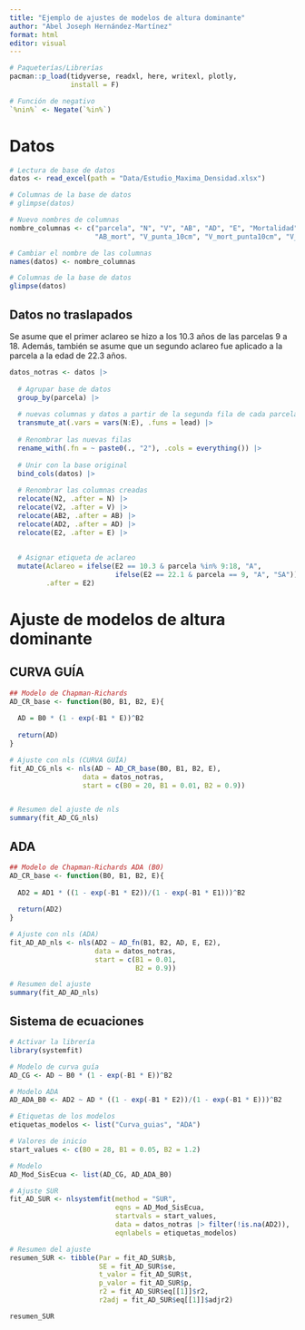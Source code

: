 ```yaml
---
title: "Ejemplo de ajustes de modelos de altura dominante"
author: "Abel Joseph Hernández-Martínez"
format: html
editor: visual
---
```



```r
# Paqueterías/Librerías
pacman::p_load(tidyverse, readxl, here, writexl, plotly,
               install = F)

# Función de negativo
`%nin%` <- Negate(`%in%`)
```


# Datos

```r
# Lectura de base de datos
datos <- read_excel(path = "Data/Estudio_Maxima_Densidad.xlsx")

# Columnas de la base de datos
# glimpse(datos)

# Nuevo nombres de columnas
nombre_columnas <- c("parcela", "N", "V", "AB", "AD", "E", "Mortalidad", "V_mort",
                     "AB_mort", "V_punta_10cm", "V_mort_punta10cm", "V_punta_15cm")

# Cambiar el nombre de las columnas
names(datos) <- nombre_columnas

# Columnas de la base de datos
glimpse(datos)
```


## Datos no traslapados

Se asume que el primer aclareo se hizo a los 10.3 años de las parcelas 9 a 18. Además, también se asume que un segundo aclareo fue aplicado a la parcela a la edad de 22.3 años.

```r
datos_notras <- datos |> 
  
  # Agrupar base de datos
  group_by(parcela) |>
  
  # nuevas columnas y datos a partir de la segunda fila de cada parcela
  transmute_at(.vars = vars(N:E), .funs = lead) |> 
  
  # Renombrar las nuevas filas
  rename_with(.fn = ~ paste0(., "2"), .cols = everything()) |> 
  
  # Unir con la base original
  bind_cols(datos) |> 
  
  # Renombrar las columnas creadas
  relocate(N2, .after = N) |> 
  relocate(V2, .after = V) |> 
  relocate(AB2, .after = AB) |> 
  relocate(AD2, .after = AD) |> 
  relocate(E2, .after = E) |>
  
  
  # Asignar etiqueta de aclareo
  mutate(Aclareo = ifelse(E2 == 10.3 & parcela %in% 9:18, "A",
                          ifelse(E2 == 22.1 & parcela == 9, "A", "SA")), 
         .after = E2)

```



# Ajuste de modelos de altura dominante

## CURVA GUÍA

```r
## Modelo de Chapman-Richards
AD_CR_base <- function(B0, B1, B2, E){
  
  AD = B0 * (1 - exp(-B1 * E))^B2
  
  return(AD)
}

# Ajuste con nls (CURVA GUÍA)
fit_AD_CG_nls <- nls(AD ~ AD_CR_base(B0, B1, B2, E),
                  data = datos_notras,
                  start = c(B0 = 20, B1 = 0.01, B2 = 0.9))


# Resumen del ajuste de nls
summary(fit_AD_CG_nls)

```


## ADA

```r
## Modelo de Chapman-Richards ADA (B0)
AD_CR_base <- function(B0, B1, B2, E){
  
  AD2 = AD1 * ((1 - exp(-B1 * E2))/(1 - exp(-B1 * E1)))^B2
  
  return(AD2)
}

# Ajuste con nls (ADA)
fit_AD_AD_nls <- nls(AD2 ~ AD_fn(B1, B2, AD, E, E2),
                     data = datos_notras,
                     start = c(B1 = 0.01,
                               B2 = 0.9))

# Resumen del ajuste
summary(fit_AD_AD_nls)

```

## Sistema de ecuaciones

```r
# Activar la librería
library(systemfit)

# Modelo de curva guía
AD_CG <- AD ~ B0 * (1 - exp(-B1 * E))^B2

# Modelo ADA
AD_ADA_B0 <- AD2 ~ AD * ((1 - exp(-B1 * E2))/(1 - exp(-B1 * E)))^B2

# Etiquetas de los modelos
etiquetas_modelos <- list("Curva_guias", "ADA")

# Valores de inicio
start_values <- c(B0 = 28, B1 = 0.05, B2 = 1.2)

# Modelo
AD_Mod_SisEcua <- list(AD_CG, AD_ADA_B0)

# Ajuste SUR
fit_AD_SUR <- nlsystemfit(method = "SUR",
                          eqns = AD_Mod_SisEcua,
                          startvals = start_values,
                          data = datos_notras |> filter(!is.na(AD2)),
                          eqnlabels = etiquetas_modelos)

# Resumen del ajuste
resumen_SUR <- tibble(Par = fit_AD_SUR$b,
                      SE = fit_AD_SUR$se,
                      t_valor = fit_AD_SUR$t,
                      p_valor = fit_AD_SUR$p,
                      r2 = fit_AD_SUR$eq[[1]]$r2,
                      r2adj = fit_AD_SUR$eq[[1]]$adjr2)

resumen_SUR

```




















